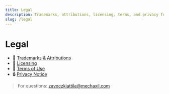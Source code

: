 ```yaml
---
title: Legal
description: Trademarks, attributions, licensing, terms, and privacy for Mechaxil Docs.
slug: /legal
---
```


# Legal

- 🔖 [Trademarks & Attributions](/legal/trademarks)
- 📜 [Licensing](/legal/licensing)
- 📘 [Terms of Use](/legal/terms)
- 🔒 [Privacy Notice](/legal/privacy)

> For questions: zavoczkiattila@mechaxil.com
